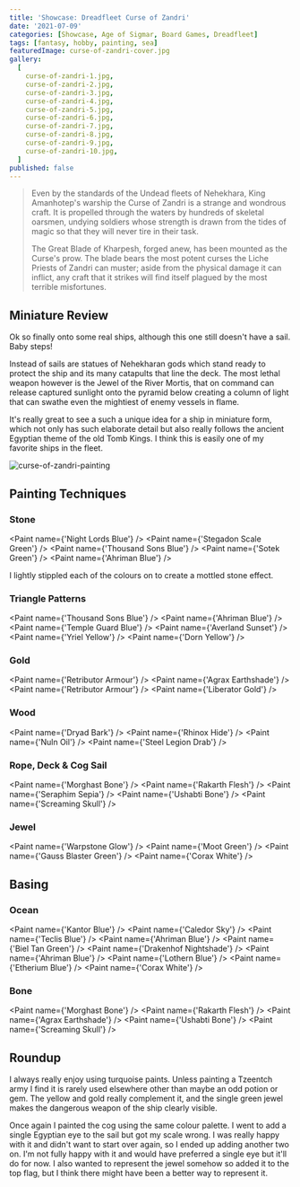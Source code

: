 ```yaml
---
title: 'Showcase: Dreadfleet Curse of Zandri'
date: '2021-07-09'
categories: [Showcase, Age of Sigmar, Board Games, Dreadfleet]
tags: [fantasy, hobby, painting, sea]
featuredImage: curse-of-zandri-cover.jpg
gallery:
  [
    curse-of-zandri-1.jpg,
    curse-of-zandri-2.jpg,
    curse-of-zandri-3.jpg,
    curse-of-zandri-4.jpg,
    curse-of-zandri-5.jpg,
    curse-of-zandri-6.jpg,
    curse-of-zandri-7.jpg,
    curse-of-zandri-8.jpg,
    curse-of-zandri-9.jpg,
    curse-of-zandri-10.jpg,
  ]
published: false
---
```


> Even by the standards of the Undead fleets of Nehekhara, King Amanhotep's warship the Curse of Zandri is a strange
> and wondrous craft. It is propelled through the waters by hundreds of skeletal oarsmen, undying soldiers whose
> strength is drawn from the tides of magic so that they will never tire in their task.
>
> The Great Blade of Kharpesh, forged anew, has been mounted as the Curse's prow. The blade bears the most potent
> curses the Liche Priests of Zandri can muster; aside from the physical damage it can inflict, any craft that it
> strikes will find itself plagued by the most terrible misfortunes.

## Miniature Review

Ok so finally onto some real ships, although this one still doesn't have a sail. Baby steps!

Instead of sails are statues of Nehekharan gods which stand ready to protect the ship and its many catapults that line
the deck. The most lethal weapon however is the Jewel of the River Mortis, that on command can release captured
sunlight onto the pyramid below creating a column of light that can swathe even the mightiest of enemy vessels in flame.

It's really great to see a such a unique idea for a ship in miniature form, which not only has such elaborate detail
but also really follows the ancient Egyptian theme of the old Tomb Kings. I think this is easily one of my favorite
ships in the fleet.

![curse-of-zandri-painting](curse-of-zandri-painting.jpg)

## Painting Techniques

### Stone
<Paint name={'Night Lords Blue'} />
<Paint name={'Stegadon Scale Green'} />
<Paint name={'Thousand Sons Blue'} />
<Paint name={'Sotek Green'} />
<Paint name={'Ahriman Blue'} />

I lightly stippled each of the colours on to create a mottled stone effect.

### Triangle Patterns
<Paint name={'Thousand Sons Blue'} />
<Paint name={'Ahriman Blue'} />
<Paint name={'Temple Guard Blue'} />
<Paint name={'Averland Sunset'} />
<Paint name={'Yriel Yellow'} />
<Paint name={'Dorn Yellow'} />

### Gold
<Paint name={'Retributor Armour'} />
<Paint name={'Agrax Earthshade'} />
<Paint name={'Retributor Armour'} />
<Paint name={'Liberator Gold'} />

### Wood
<Paint name={'Dryad Bark'} />
<Paint name={'Rhinox Hide'} />
<Paint name={'Nuln Oil'} />
<Paint name={'Steel Legion Drab'} />

### Rope, Deck & Cog Sail
<Paint name={'Morghast Bone'} />
<Paint name={'Rakarth Flesh'} />
<Paint name={'Seraphim Sepia'} />
<Paint name={'Ushabti Bone'} />
<Paint name={'Screaming Skull'} />

### Jewel
<Paint name={'Warpstone Glow'} />
<Paint name={'Moot Green'} />
<Paint name={'Gauss Blaster Green'} />
<Paint name={'Corax White'} />

## Basing

### Ocean
<Paint name={'Kantor Blue'} />
<Paint name={'Caledor Sky'} />
<Paint name={'Teclis Blue'} />
<Paint name={'Ahriman Blue'} />
<Paint name={'Biel Tan Green'} />
<Paint name={'Drakenhof Nightshade'} />
<Paint name={'Ahriman Blue'} />
<Paint name={'Lothern Blue'} />
<Paint name={'Etherium Blue'} />
<Paint name={'Corax White'} />

### Bone
<Paint name={'Morghast Bone'} />
<Paint name={'Rakarth Flesh'} />
<Paint name={'Agrax Earthshade'} />
<Paint name={'Ushabti Bone'} />
<Paint name={'Screaming Skull'} />

## Roundup

I always really enjoy using turquoise paints. Unless painting a Tzeentch army I find it is rarely used elsewhere other
than maybe an odd potion or gem. The yellow and gold really complement it, and the single green jewel makes the
dangerous weapon of the ship clearly visible.

Once again I painted the cog using the same colour palette. I went to add a single Egyptian eye to the sail but got my
scale wrong. I was really happy with it and didn't want to start over again, so I ended up adding another two on. I'm
not fully happy with it and would have preferred a single eye but it'll do for now. I also wanted to represent the jewel
somehow so added it to the top flag, but I think there might have been a better way to represent it.

